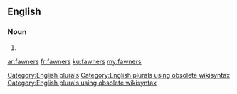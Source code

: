 ==English==

===Noun===
{{head|en}}

# {{plural of|fawner}}

[[Category:English plurals]][[Category:English plurals using obsolete wikisyntax]][[Category:English plurals using obsolete wikisyntax]]

[[ar:fawners]]
[[fr:fawners]]
[[ku:fawners]]
[[my:fawners]]